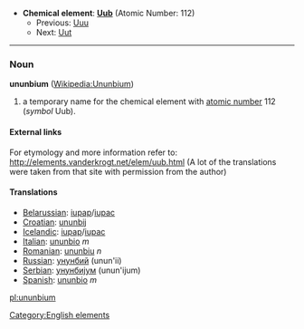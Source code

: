 *'''Chemical element''': '''[[Uub]]''' (Atomic Number: 112)
**Previous: [[Unununium|Uuu]]
**Next: [[Ununtrium|Uut]]
----
=== Noun ===
'''ununbium''' ([[en:Ununbium|Wikipedia:Ununbium]])

# a temporary name for the chemical element with [[atomic number]] 112 (''symbol'' Uub).

====External links====
For etymology and more information refer to:
http://elements.vanderkrogt.net/elem/uub.html
(A lot of the translations were taken from that site with permission from the author)

==== Translations ====
*[[Belarussian]]: [[iupap]]/[[iupac]]
*[[Croatian]]: [[ununbij]]
*[[Icelandic]]: [[iupap]]/[[iupac]]
*[[Italian]]: [[ununbio]] ''m''
*[[Romanian]]: [[ununbiu]] ''n''
*[[Russian]]: [[унунбий]] '' '' (unun'ii)
*[[Serbian]]: [[унунбиjум]] (unun'ijum)
*[[Spanish]]: [[ununbio]] ''m''

[[Category:English elements]]
[[pl:ununbium]]